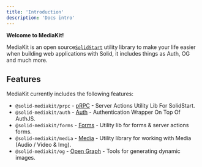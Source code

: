 ```yaml
---
title: 'Introduction'
description: 'Docs intro'
---
```


**Welcome to MediaKit!**

MediaKit is an open source[`SolidStart`](https://start.solidjs.com) utility library to make your life easier when building web applications with Solid, it includes things as Auth, OG and much more.

## Features

MediaKit currently includes the following features:

- `@solid-mediakit/prpc` - [pRPC](/packages/prpc/install) - Server Actions Utility Lib For SolidStart.
- `@solid-mediakit/auth` - [Auth](/packages/auth/install) - Authentication Wrapper On Top Of AuthJS.
- `@solid-mediakit/forms` - [Forms](/packages/forms/install) - Utility lib for forms & server actions forms.
- `@solid-mediakit/media` - [Media](/packages/media/install) - Utility library for working with Media (Audio / Video & Img).
- `@solid-mediakit/og` - [Open Graph](/packages/og/install) - Tools for generating dynamic images.
